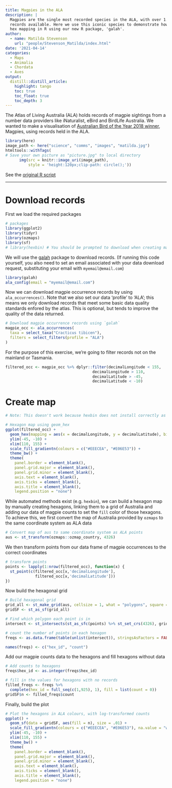 ```yaml
---
title: Magpies in the ALA
description: |
  Magpies are the single most recorded species in the ALA, with over 1.4 million
  records available. Here we use this iconic species to demonstrate how to do
  hex mapping in R using our new R package, 'galah'.
author:
  - name: Matilda Stevenson
    url: "people/Stevenson_Matilda/index.html"
date: '2021-04-14'
categories: 
  - Maps
  - Animalia
  - Chordata
  - Aves
output: 
  distill::distill_article:
    highlight: tango
    toc: true
    toc_float: true
    toc_depth: 3
---
```


The Atlas of Living Australia (ALA) holds records of magpie sightings from a number data providers like iNaturalist, eBird and BirdLife Australia. We wanted to make a visualisation of [Australian Bird of the Year 2018 winner](https://www.abc.net.au/news/2017-12-11/bird-of-the-year-magpie-defeats-teambinchicken/9245242), Magpies, using records held in the ALA.

<aside>
```r
library(here)
image_path <- here("science", "comms", "images", "matilda.jpg")
htmltools::withTags(
# Save your own picture as "picture.jpg" to local directory
      img(src = knitr::image_uri(image_path),
          style = 'height:120px;clip-path: circle();'))
```
</aside>


See the [original R script](https://github.com/AtlasOfLivingAustralia/science/blob/main/comms/2021-04_magpies/magpie_occ_vis.R)



***

# Download records

First we load the required packages

```r
# packages
library(ggplot2)
library(tidyr)
library(ozmaps)
library(sf)
# library(hexbin) # You should be prompted to download when creating map
```

We will use the [galah](https://atlasoflivingaustralia.github.io/galah/index.html) package to download records.
(If running this code yourself, you also need to set an email associated with your data download request, substituting your email with `myemail@email.com`)

```r
library(galah)
ala_config(email = "myemail@email.com")
```

Now we can download magpie occurrence records by using `ala_occurrences()`. Note that we also set our data 'profile' to 'ALA'; this means we only download records that meet some basic data quality standards enfored by the atlas. This is optional, but tends to improve the quality of the data returned.

```r
# Download magpie occurrence records using `galah`
magpie_occ <- ala_occurrences(
  taxa = select_taxa("Cracticus tibicen"),
  filters = select_filters(profile = "ALA")
)
```

For the purpose of this exercise, we're going to filter records not on the mainland or Tasmania.

```r
filtered_occ <- magpie_occ %>% dplyr::filter(decimalLongitude < 155,
                                      decimalLongitude > 110,
                                      decimalLatitude > -45,
                                      decimalLatitude < -10)
```

# Create map

```r
# Note: This doesn't work because hexbin does not install correctly as of 21 July, 2021

# Hexagon map using geom_hex
ggplot(filtered_occ) +
  geom_hex(mapping = aes(x = decimalLongitude, y = decimalLatitude), bins = 55) +
  ylim(-45, -10) +
  xlim(110, 155) +
  scale_fill_gradientn(colours = c("#EEECEA", "#E06E53")) +
  theme_bw() +
  theme(
    panel.border = element_blank(),
    panel.grid.major = element_blank(),
    panel.grid.minor = element_blank(),
    axis.text = element_blank(),
    axis.ticks = element_blank(),
    axis.title = element_blank(),
    legend.position = "none")
```

While automated methods exist (e.g. `hexbin`), we can build a hexagon map by manually creating hexagons, linking them to a grid of Australia and adding our data of magpie counts to set the `fill` color of those hexagons. To achieve this, we first convert the map of Australia provided by `ozmaps` to the same coordinate system as ALA data

```r
# Convert map of aus to same coordinate system as ALA points
aus <- st_transform(ozmaps::ozmap_country, 4326)
```

We then transform points from our data frame of magpie occurrences to the correct coordinates

```r
# transform points
points <- lapply(1:nrow(filtered_occ), function(x) {
  st_point(c(filtered_occ[x,'decimalLongitude'],
             filtered_occ[x,'decimalLatitude']))
})
```

Now build the hexagonal grid

```r
# Build hexagonal grid
grid_all <- st_make_grid(aus, cellsize = 1, what = "polygons", square = FALSE)[aus]
gridSF <- st_as_sf(grid_all)

# Find which polygon each point is in
intersect <- st_intersects(st_as_sfc(points) %>% st_set_crs(4326), gridSF)

# count the number of points in each hexagon
freqs <- as.data.frame(table(unlist(intersect)), stringsAsFactors = FALSE)

names(freqs) <- c("hex_id", "count")
```

Add our magpie counts data to the hexagons and fill hexagons without data

```r
# Add counts to hexagons
freqs$hex_id <- as.integer(freqs$hex_id)

# fill in the values for hexagons with no records
filled_freqs <- freqs %>%
  complete(hex_id = full_seq(c(1,925), 1), fill = list(count = 0))
gridSF$n <- filled_freqs$count
```

Finally, build the plot

```r
# Plot the hexagons in ALA colours, with log-transformed counts
ggplot() +
  geom_sf(data = gridSF, aes(fill = n), size = .01) +
  scale_fill_gradientn(colours = c("#EEECEA", "#E06E53"), na.value = "white", trans = "log2") +
  ylim(-45, -10) +
  xlim(110, 155) +
  theme_bw() +
  theme(
    panel.border = element_blank(),
    panel.grid.major = element_blank(),
    panel.grid.minor = element_blank(),
    axis.text = element_blank(),
    axis.ticks = element_blank(),
    axis.title = element_blank(),
    legend.position = "none") 
```

